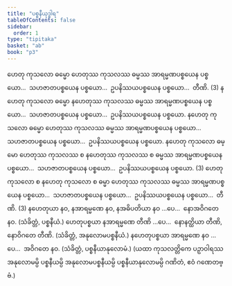 ```yaml
---
title: "ပစ္စနီယုဒ္ဓါရ"
tableOfContents: false
sidebar:
  order: 1
type: "tipitaka"
basket: "ab"
book: "p3"
---
```



<DynamicBreadcrumb />

<Division number="23" book="p3" e="ch" v="39" p="199">

<Paragraph number="36" book="p3">
ဟေတု ကုသလော ဓမ္မော ဟေတုဿ ကုသလဿ ဓမ္မဿ အာရမ္မဏပစ္စယေန ပစ္စယော…  သဟဇာတပစ္စယေန ပစ္စယော…  ဥပနိဿယပစ္စယေန ပစ္စယော…  တီဏိ. (3)
</Paragraph>

</Division>
<Division number="24" book="p3" e="ch" v="39" p="199">

<Paragraph number="37" book="p3">
နဟေတု ကုသလော ဓမ္မော နဟေတုဿ ကုသလဿ ဓမ္မဿ အာရမ္မဏပစ္စယေန ပစ္စယော…  သဟဇာတပစ္စယေန ပစ္စယော…  ဥပနိဿယပစ္စယေန ပစ္စယော. နဟေတု ကုသလော ဓမ္မော ဟေတုဿ ကုသလဿ ဓမ္မဿ အာရမ္မဏပစ္စယေန ပစ္စယော…  သဟဇာတပစ္စယေန ပစ္စယော…  ဥပနိဿယပစ္စယေန ပစ္စယော. နဟေတု ကုသလော ဓမ္မော ဟေတုဿ ကုသလဿ စ နဟေတုဿ ကုသလဿ စ ဓမ္မဿ အာရမ္မဏပစ္စယေန ပစ္စယော…  သဟဇာတပစ္စယေန ပစ္စယော…  ဥပနိဿယပစ္စယေန ပစ္စယော. (3)
</Paragraph>

</Division>
<Division number="25" book="p3" e="ch" v="39" p="200">

<Paragraph number="38" book="p3">
ဟေတု ကုသလော စ နဟေတု ကုသလော စ ဓမ္မာ ဟေတုဿ ကုသလဿ ဓမ္မဿ အာရမ္မဏပစ္စယေန ပစ္စယော…  သဟဇာတပစ္စယေန ပစ္စယော…  ဥပနိဿယပစ္စယေန ပစ္စယော…  တီဏိ. (3)
</Paragraph>

</Division>
<Division number="26" book="p3" e="ch" v="39" p="200">

<Paragraph number="39" book="p3">
နဟေတုယာ နဝ, နအာရမ္မဏေ နဝ, နအဓိပတိယာ နဝ …ပေ…  နောအဝိဂတေ နဝ. (သံခိတ္တံ, ပစ္စနီယံ.)
</Paragraph>

<Paragraph number="40" book="p3">
ဟေတုပစ္စယာ နအာရမ္မဏေ တီဏိ …ပေ…  နောနတ္ထိယာ တီဏိ, နောဝိဂတေ တီဏိ. (သံခိတ္တံ, အနုလောမပစ္စနီယံ.)
</Paragraph>

<Paragraph number="41" book="p3">
နဟေတုပစ္စယာ အာရမ္မဏေ နဝ …ပေ…  အဝိဂတေ နဝ. (သံခိတ္တံ, ပစ္စနီယာနုလောမံ.)
</Paragraph>

<Paragraph number="42" book="p3">
(ယထာ ကုသလတ္တိကေ ပဉှာဝါရဿ အနုလောမမ္ပိ ပစ္စနီယမ္ပိ အနုလောမပစ္စနီယမ္ပိ ပစ္စနီယာနုလောမမ္ပိ ဂဏိတံ, ဧဝံ ဂဏေတဗ္ဗံ.)
</Paragraph>
</Division>